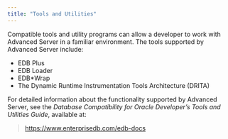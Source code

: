 ```yaml
---
title: "Tools and Utilities"
---
```


<div id="tools_and_utilities" class="registered_link"></div>


Compatible tools and utility programs can allow a developer to work with Advanced Server in a familiar environment. The tools supported by Advanced Server include:

  - EDB Plus
  - EDB Loader
  - EDB*Wrap
  - The Dynamic Runtime Instrumentation Tools Architecture (DRITA)

For detailed information about the functionality supported by Advanced Server, see the *Database Compatibility for Oracle Developer’s Tools and Utilities Guide*, available at:

> <https://www.enterprisedb.com/edb-docs>

